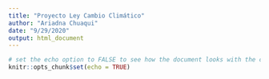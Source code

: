 ```yaml
---
title: "Proyecto Ley Cambio Climático"
author: "Ariadna Chuaqui"
date: "9/29/2020"
output: html_document
---
```


```r
# set the echo option to FALSE to see how the document looks with the code suppressed
knitr::opts_chunk$set(echo = TRUE)
```




